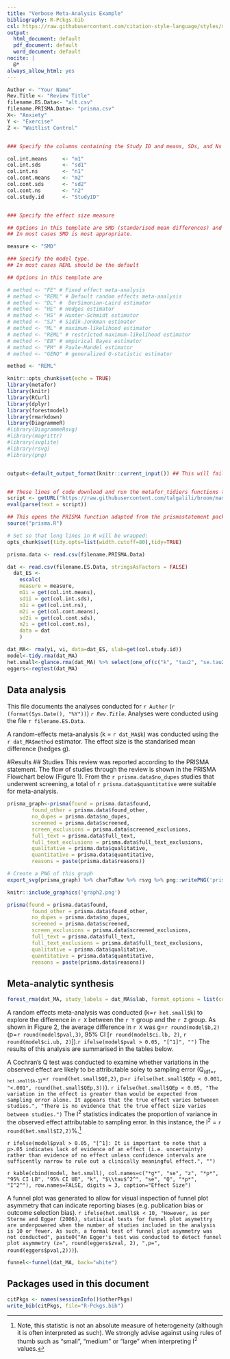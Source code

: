 ```yaml
---
title: "Verbose Meta-Analysis Example"
bibliography: R-Pckgs.bib
csl: https://raw.githubusercontent.com/citation-style-language/styles/master/apa.csl
output:
  html_document: default
  pdf_document: default
  word_document: default
nocite: |
  @*
always_allow_html: yes
---
```


```r
Author <- "Your Name"
Rev.Title <- "Review Title"
filename.ES.Data<- "alt.csv"
filename.PRISMA.Data<- "prisma.csv"
X<- "Anxiety"
Y <- "Exercise"
Z <- "Waitlist Control"


### Specify the columns containing the Study ID and means, SDs, and Ns for intervention and control within the file

col.int.means     <- "m1"
col.int.sds       <- "sd1"
col.int.ns        <- "n1"
col.cont.means    <- "m2"
col.cont.sds      <- "sd2"
col.cont.ns       <- "n2"
col.study.id      <- "StudyID"


### Specify the effect size measure

## Options in this template are SMD (standarised mean differences) and MD (raw mean differences). 
## In most cases SMD is most appropriate.

measure <- "SMD"

### Specify the model type. 
## In most cases REML should be the default

## Options in this template are 

# method <- "FE" # Fixed effect meta-analysis
# method <- "REML" # Default random effects meta-analysis
# method <- "DL" #  DerSimonian-Laird estimator
# method <- "HE" # Hedges estimator
# method <- "HS" # Hunter-Schmidt estimator
# method <- "SJ" # Sidik-Jonkman estimator
# method <- "ML" # maximum-likelihood estimator
# method <- "REML" # restricted maximum-likelihood estimator
# method <- "EB" # empirical Bayes estimator
# method <- "PM" # Paule-Mandel estimator
# method <- "GENQ" # generalized Q-statistic estimator

method <- "REML"


```


```r
knitr::opts_chunk$set(echo = TRUE)
library(metafor)
library(knitr)
library(RCurl)
library(dplyr)
library(forestmodel)
library(rmarkdown)
library(DiagrammeR)
#library(DiagrammeRsvg)
#library(magrittr)
#library(svglite)
#library(rsvg)
#library(png)


output<-default_output_format(knitr::current_input()) ## This will fail if run manually. Don't worry!


## These lines of code download and run the metafor_tidiers functions that implement broom type tidy data functions for rma objects
script <- getURL("https://raw.githubusercontent.com/talgalili/broom/master/R/metafor_tidiers.R", ssl.verifypeer = FALSE)
eval(parse(text = script))

## This opens the PRISMA function adapted from the prismastatement package
source("prisma.R")

# Set so that long lines in R will be wrapped:
opts_chunk$set(tidy.opts=list(width.cutoff=80),tidy=TRUE)

prisma.data <- read.csv(filename.PRISMA.Data)
```

```r
dat <- read.csv(filename.ES.Data, stringsAsFactors = FALSE)
  dat_ES <-
    escalc(
    measure = measure,
    m1i = get(col.int.means),
    sd1i = get(col.int.sds),  
    n1i = get(col.int.ns),  
    m2i = get(col.cont.means),
    sd2i = get(col.cont.sds),  
    n2i = get(col.cont.ns),  
    data = dat
    )

```

```r
dat_MA<- rma(yi, vi, data=dat_ES, slab=get(col.study.id))
model<-tidy.rma(dat_MA)
het.small<-glance.rma(dat_MA) %>% select(one_of(c("k", "tau2", "se.tau2", "QE", "QEp", "I2")))
eggers<-regtest(dat_MA)

```

## Data analysis

This file documents the analyses conducted for `r Author` (`r (format(Sys.Date(), "%Y"))`) *`r Rev.Title`*. Analyses were conducted using the file `r filename.ES.Data`. 

A random-effects meta-analysis (k = `r dat_MA$k`) was conducted using the `r dat_MA$method` estimator. The effect size is the standarised mean difference (hedges g).

#Results
## Studies
This review was reported according to the PRISMA statement. The flow of studies through the review is shown in the PRISMA Flowchart below (Figure 1). From the `r prisma.data$no_dupes` studies that underwent screening, a total of `r prisma.data$quantitative` were suitable for meta-analysis.


```r
prisma_graph<-prisma(found = prisma.data$found,
        found_other = prisma.data$found_other,
        no_dupes = prisma.data$no_dupes, 
        screened = prisma.data$screened, 
        screen_exclusions = prisma.data$screened_exclusions, 
        full_text = prisma.data$full_text,
        full_text_exclusions = prisma.data$full_text_exclusions, 
        qualitative = prisma.data$qualitative,
        quantitative = prisma.data$quantitative,
        reasons = paste(prisma.data$reasons))

# Create a PNG of this graph
export_svg(prisma_graph) %>% charToRaw %>% rsvg %>% png::writePNG('prisma_graph.png')

knitr::include_graphics('graph2.png')
```

```r

prisma(found = prisma.data$found,
        found_other = prisma.data$found_other,
        no_dupes = prisma.data$no_dupes, 
        screened = prisma.data$screened, 
        screen_exclusions = prisma.data$screened_exclusions, 
        full_text = prisma.data$full_text,
        full_text_exclusions = prisma.data$full_text_exclusions, 
        qualitative = prisma.data$qualitative,
        quantitative = prisma.data$quantitative,
        reasons = paste(prisma.data$reasons))
```

## Meta-analytic synthesis

```r
forest_rma(dat_MA, study_labels = dat_MA$slab, format_options = list(colour  = "black", shape = 15, text_size = 3, banded = TRUE))
```

A random effects meta-analysis was conducted (k=`r het.small$k`) to explore the difference in `r X` between the `r Y` group and the `r Z` group. As shown in Figure 2, the average difference in `r X` was g=`r round(model$b,2)` (p=`r round(model$pval,3)`, 95% CI [`r round(model$ci.lb, 2)`, `r round(model$ci.ub, 2)`]).`r ifelse(model$pval > 0.05, "[^1]", "")` The results of this analysis are summarised in the tables below.

A Cochran's Q test was conducted to examine whether variations in the observed effect are likely to be attributable soley to sampling error (Q~(df=`r het.small$k-1`)~=`r round(het.small$QE,2)`, p=`r ifelse(het.small$QEp < 0.001, "<.001", round(het.small$QEp,3))`). `r ifelse(het.small$QEp < 0.05, "The variation in the effect is greater than would be expected from sampling error alone. It appears that the true effect varies betweeen studies.", "There is no evidence that the true effect size varies between studies.")` The I^2^ statistics indicates the proportion of variance in the observed effect attributable to sampling error. In this instance, the I^2^ = `r round(het.small$I2,2)`%.[^2]

`r ifelse(model$pval > 0.05, "[^1]: It is important to note that a p>.05 indicates lack of evidence of an effect (i.e. uncertainty) rather than evidence of no effect unless confidence intervals are sufficently narrow to rule out a clinically meaningful effect.", "")` 

[^2]: Note, this statistic is not an absolute measure of heterogeneity (although it is often interpreted as such). We strongly advise against using rules of thumb such as "small", "medium" or "large" when interpreting I^2^ values.

`r kable(cbind(model, het.small), col.names=c("*g*", "se", "z", "*p*", "95% CI LB", "95% CI UB", "k", "$\\tau$^2^", "se", "Q", "*p*", "I^2^"), row.names=FALSE, digits = 3, caption="Effect Size")`



A funnel plot was generated to allow for visual inspection of funnel plot asymmetry that can indicate reporting biases (e.g. publication bias or outcome selection bias). `r ifelse(het.small$k < 10, "However, as per Sterne and Egger (2006), statisical tests for funnel plot asymettry are underpowered when the number of studies included in the analysis is 10 or fewer. As such, a formal test of funnel plot asymmetry was not conducted", paste0("An Egger's test was conducted to detect funnel plot asymmetry (z=", round(eggers$zval, 2), ",p=", round(eggers$pval,2)))`). 


```r
funnel<-funnel(dat_MA, back="white")
```

## Packages used in this document
```r
citPkgs <- names(sessionInfo()$otherPkgs)
write_bib(citPkgs, file="R-Pckgs.bib")
```
